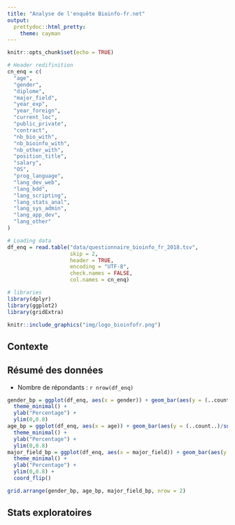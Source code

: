 ```yaml
---
title: "Analyse de l'enquête Bioinfo-fr.net"
output:
  prettydoc::html_pretty:
    theme: cayman
---
```


```r
knitr::opts_chunk$set(echo = TRUE)

# Header redifinition
cn_enq = c(
  "age",
  "gender",
  "diplome",
  "major_field",
  "year_exp",
  "year_foreign",
  "current_loc",
  "public_private",
  "contract",
  "nb_bio_with",
  "nb_bioinfo_with",
  "nb_other_with",
  "position_title",
  "salary",
  "OS",
  "prog_language",
  "lang_dev_web",
  "lang_bdd",
  "lang_scripting",
  "lang_stats_anal",
  "lang_sys_admin",
  "lang_app_dev",
  "lang_other"
)

# Loading data
df_enq = read.table("data/questionnaire_bioinfo_fr_2018.tsv", 
                    skip = 2, 
                    header = TRUE, 
                    encoding = "UTF-8", 
                    check.names = FALSE, 
                    col.names = cn_enq)

# libraries
library(dplyr)
library(ggplot2)
library(gridExtra)
```

```r
knitr::include_graphics("img/logo_bioinfofr.png")
```

## Contexte



## Résumé des données
* Nombre de répondants : `r nrow(df_enq)`
```r
gender_bp = ggplot(df_enq, aes(x = gender)) + geom_bar(aes(y = (..count..)/sum(..count..))) +
  theme_minimal() +
  ylab("Percentage") +
  ylim(0,0.8)
age_bp = ggplot(df_enq, aes(x = age)) + geom_bar(aes(y = (..count..)/sum(..count..))) +
  theme_minimal() +
  ylab("Percentage") +
  ylim(0,0.8)
major_field_bp = ggplot(df_enq, aes(x = major_field)) + geom_bar(aes(y = (..count..)/sum(..count..))) +
  theme_minimal() +
  ylab("Percentage") +
  ylim(0,0.8) +
  coord_flip()

grid.arrange(gender_bp, age_bp, major_field_bp, nrow = 2)
```


## Stats exploratoires

